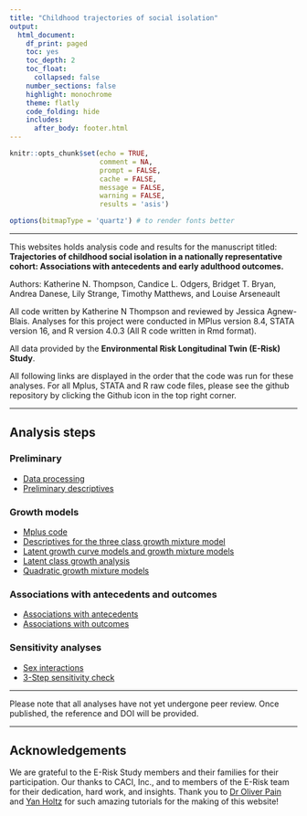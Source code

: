 ```yaml
---
title: "Childhood trajectories of social isolation"
output:  
  html_document:
    df_print: paged
    toc: yes
    toc_depth: 2
    toc_float:
      collapsed: false
    number_sections: false
    highlight: monochrome
    theme: flatly
    code_folding: hide
    includes:
      after_body: footer.html
---
```


```r
knitr::opts_chunk$set(echo = TRUE,
                      comment = NA,
                      prompt = FALSE,
                      cache = FALSE,
                      message = FALSE,
                      warning = FALSE,
                      results = 'asis')

options(bitmapType = 'quartz') # to render fonts better
```

***

This websites holds analysis code and results for the manuscript titled: **Trajectories of childhood social isolation in a nationally representative cohort: Associations with antecedents and early adulthood outcomes.** 


Authors: Katherine N. Thompson, Candice L. Odgers, Bridget T. Bryan, Andrea Danese, Lily Strange, Timothy Matthews, and Louise Arseneault

All code written by Katherine N Thompson and reviewed by Jessica Agnew-Blais. Analyses for this project were conducted in MPlus version 8.4, STATA version 16, and R version 4.0.3 (All R code written in Rmd format). 

All data provided by the **Environmental Risk Longitudinal Twin (E-Risk) Study**.


All following links are displayed in the order that the code was run for these analyses. For all Mplus, STATA and R raw code files, please see the github repository by clicking the Github icon in the top right corner.

***
## Analysis steps 

### Preliminary 

* [Data processing](preprocessing_isolation_trajectories.html)
* [Preliminary descriptives](preliminary_desriptives_of_social_isolation.html)

### Growth models

* [Mplus code](Mplus_models.html)
* [Descriptives for the three class growth mixture model](trajectory_descriptives_THREE_CLASS.html)
* [Latent growth curve models and growth mixture models](trajectory_statistics_and_figures_GMM_&_LGCM.html)
* [Latent class growth analysis](trajectory_statistics_and_figures_LCGA.html)
* [Quadratic growth mixture models](trajectory_statistics_and_figures_GMM_QUADRATIC.html)

### Associations with antecedents and outcomes 

* [Associations with antecedents](stata_antecedent_isolation_THREE_trajectories.html)
* [Associations with outcomes](outcomes_isolation_THREE_trajectories.html)

### Sensitivity analyses

* [Sex interactions](sex_interactions_outcomes_isolation_THREE_trajectories.html)
* [3-Step sensitivity check](mplus_3step_sensitivity.html)

***

Please note that all analyses have not yet undergone peer review. Once published, the reference and DOI will be provided.

***

## Acknowledgements 

We are grateful to the E-Risk Study members and their families for their participation. Our thanks to CACI, Inc., and to members of the E-Risk team for their dedication, hard work, and insights. Thank you to [Dr Oliver Pain](https://github.com/opain) and [Yan Holtz](https://holtzy.github.io/Pimp-my-rmd/) for such amazing tutorials for the making of this website! 

